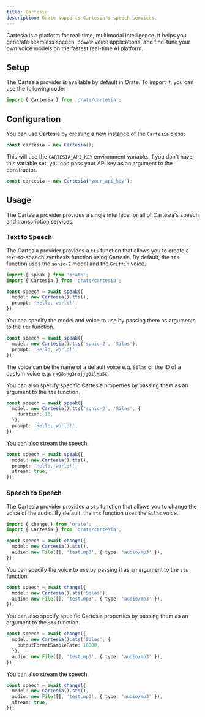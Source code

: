 ```yaml
---
title: Cartesia
description: Orate supports Cartesia's speech services.
---
```



Cartesia is a platform for real-time, multimodal intelligence. It helps you generate seamless speech, power voice applications, and fine-tune your own voice models on the fastest real-time AI platform.

## Setup

The Cartesia provider is available by default in Orate. To import it, you can use the following code:

```ts
import { Cartesia } from 'orate/cartesia';
```

## Configuration

You can use Cartesia by creating a new instance of the `Cartesia` class:

```ts
const cartesia = new Cartesia();
```

This will use the `CARTESIA_API_KEY` environment variable. If you don't have this variable set, you can pass your API key as an argument to the constructor.

```ts
const cartesia = new Cartesia('your_api_key');
```

## Usage

The Cartesia provider provides a single interface for all of Cartesia's speech and transcription services.

### Text to Speech

The Cartesia provider provides a `tts` function that allows you to create a text-to-speech synthesis function using Cartesia. By default, the `tts` function uses the `sonic-2` model and the `Griffin` voice.

```ts
import { speak } from 'orate';
import { Cartesia } from 'orate/cartesia';

const speech = await speak({
  model: new Cartesia().tts(),
  prompt: 'Hello, world!',
});
```

You can specify the model and voice to use by passing them as arguments to the `tts` function.

```ts
const speech = await speak({
  model: new Cartesia().tts('sonic-2', 'Silas'),
  prompt: 'Hello, world!',
});
```

The voice can be the name of a default voice e.g. `Silas` or the ID of a custom voice e.g. `rxQ8sHg3rojjgBilXbSC`.

You can also specify specific Cartesia properties by passing them as an argument to the `tts` function.

```ts
const speech = await speak({
  model: new Cartesia().tts('sonic-2', 'Silas', {
    duration: 10,
  }),
  prompt: 'Hello, world!',
});
```

You can also stream the speech.

```ts
const speech = await speak({
  model: new Cartesia().tts(),
  prompt: 'Hello, world!',
  stream: true,
});
```

### Speech to Speech

The Cartesia provider provides a `sts` function that allows you to change the voice of the audio. By default, the `sts` function uses the `Silas` voice.

```ts
import { change } from 'orate';
import { Cartesia } from 'orate/cartesia';

const speech = await change({
  model: new Cartesia().sts(),
  audio: new File([], 'test.mp3', { type: 'audio/mp3' }),
});
```

You can specify the voice to use by passing it as an argument to the `sts` function.

```ts
const speech = await change({
  model: new Cartesia().sts('Silas'),
  audio: new File([], 'test.mp3', { type: 'audio/mp3' }),
});
```

You can also specify specific Cartesia properties by passing them as an argument to the `sts` function.

```ts
const speech = await change({
  model: new Cartesia().sts('Silas', {
    outputFormatSampleRate: 16000,
  }),
  audio: new File([], 'test.mp3', { type: 'audio/mp3' }),
});
```

You can also stream the speech.

```ts
const speech = await change({
  model: new Cartesia().sts(),
  audio: new File([], 'test.mp3', { type: 'audio/mp3' }),
  stream: true,
});
```
